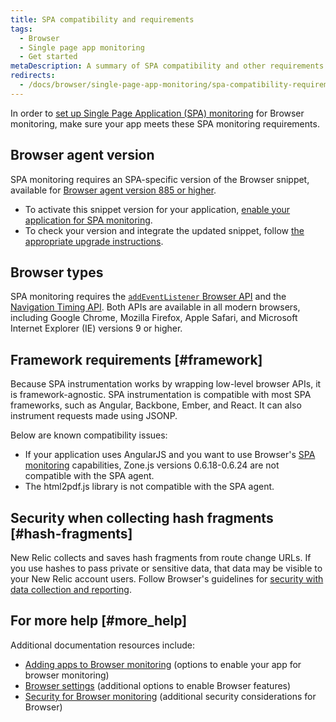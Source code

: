 ```yaml
---
title: SPA compatibility and requirements
tags:
  - Browser
  - Single page app monitoring
  - Get started
metaDescription: A summary of SPA compatibility and other requirements for Browser.
redirects:
  - /docs/browser/single-page-app-monitoring/spa-compatibility-requirements
---
```


In order to [set up Single Page Application (SPA) monitoring](/docs/browser/single-page-app-monitoring/get-started/add-apps-single-page-app-monitoring) for Browser monitoring, make sure your app meets these SPA monitoring requirements.

## Browser agent version

SPA monitoring requires an SPA-specific version of the Browser snippet, available for [Browser agent version 885 or higher](/docs/release-notes/new-relic-browser-release-notes/browser-agent-release-notes).

* To activate this snippet version for your application, [enable your application for SPA monitoring](/docs/browser/single-page-app-monitoring/get-started/add-apps-single-page-app-monitoring).
* To check your version and integrate the updated snippet, follow [the appropriate upgrade instructions](/docs/browser/new-relic-browser/installation-configuration/upgrading-browser-agent).

## Browser types

SPA monitoring requires the [`addEventListener` Browser API](https://developer.mozilla.org/en-US/docs/Web/API/EventTarget/addEventListener) and the [Navigation Timing API](/docs/browser/new-relic-browser/browser-agent-apis/navigation-timing-api). Both APIs are available in all modern browsers, including Google Chrome, Mozilla Firefox, Apple Safari, and Microsoft Internet Explorer (IE) versions 9 or higher.

## Framework requirements [#framework]

Because SPA instrumentation works by wrapping low-level browser APIs, it is framework-agnostic. SPA instrumentation is compatible with most SPA frameworks, such as Angular, Backbone, Ember, and React. It can also instrument requests made using JSONP.

Below are known compatibility issues:

* If your application uses AngularJS and you want to use Browser's [SPA monitoring](/docs/browser/single-page-app-monitoring/get-started/welcome-single-page-app-monitoring) capabilities, Zone.js versions 0.6.18-0.6.24 are not compatible with the SPA agent.
* The html2pdf.js library is not compatible with the SPA agent.

## Security when collecting hash fragments [#hash-fragments]

New Relic collects and saves hash fragments from route change URLs. If you use hashes to pass private or sensitive data, that data may be visible to your New Relic account users. Follow Browser's guidelines for [security with data collection and reporting](/docs/browser/new-relic-browser/performance-quality/security-new-relic-browser).

## For more help [#more_help]

Additional documentation resources include:

* [Adding apps to Browser monitoring](/docs/browser/new-relic-browser/getting-started/adding-apps-new-relic-browser) (options to enable your app for browser monitoring)
* [Browser settings](/docs/browser/new-relic-browser/getting-started/browser-settings) (additional options to enable Browser features)
* [Security for Browser monitoring](/docs/browser/new-relic-browser/miscellaneous/security-new-relic-browser) (additional security considerations for Browser)
